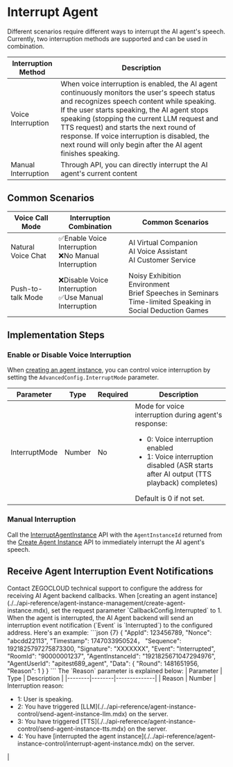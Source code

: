 # Interrupt Agent

Different scenarios require different ways to interrupt the AI agent's speech. Currently, two interruption methods are supported and can be used in combination.

| Interruption Method | Description |
| -------- | ---------------------------------------------------------------------------------------------------------------------------------------------------------------------------------------------------------------------------------------------- |
| Voice Interruption | When voice interruption is enabled, the AI agent continuously monitors the user's speech status and recognizes speech content while speaking. If the user starts speaking, the AI agent stops speaking (stopping the current LLM request and TTS request) and starts the next round of response. If voice interruption is disabled, the next round will only begin after the AI agent finishes speaking. |
| Manual Interruption | Through API, you can directly interrupt the AI agent's current content |

## Common Scenarios

| Voice Call Mode | Interruption Combination | Common Scenarios |
| ---------------------------- | --------------------------------- | -------------------------------------------------------------------- |
| Natural Voice Chat | ✅Enable Voice Interruption<br/>❌No Manual Interruption | AI Virtual Companion<br/>AI Voice Assistant<br/>AI Customer Service |
| Push-to-talk Mode | ❌Disable Voice Interruption<br/>✅Use Manual Interruption | Noisy Exhibition Environment<br/>Brief Speeches in Seminars<br/>Time-limited Speaking in Social Deduction Games |

## Implementation Steps

### Enable or Disable Voice Interruption

When [creating an agent instance](./../api-reference/agent-instance-management/create-agent-instance.mdx), you can control voice interruption by setting the `AdvancedConfig.InterruptMode` parameter.

| Parameter | Type | Required | Description |
|----------------|------|------|----------------------------------------------------------------------|
| InterruptMode | Number | No | Mode for voice interruption during agent's response: <ul><li>0: Voice interruption enabled</li><li>1: Voice interruption disabled (ASR starts after AI output (TTS playback) completes)</li></ul>Default is 0 if not set. |

### Manual Interruption

Call the [InterruptAgentInstance](./../api-reference/agent-instance-control/interrupt-agent-instance.mdx) API with the `AgentInstanceId` returned from the [Create Agent Instance](./../api-reference/agent-instance-management/create-agent-instance.mdx) API to immediately interrupt the AI agent's speech.

## Receive Agent Interruption Event Notifications
<Steps>
<Step title="Configure Callback Address">
Contact ZEGOCLOUD technical support to configure the address for receiving AI Agent backend callbacks.
</Step>
<Step title="Enable Callback Reception">
When [creating an agent instance](./../api-reference/agent-instance-management/create-agent-instance.mdx), set the request parameter `CallbackConfig.Interrupted` to 1.
</Step>
<Step title="Receive Callbacks">
When the agent is interrupted, the AI Agent backend will send an interruption event notification (`Event` is `Interrupted`) to the configured address. Here's an example:
```json {7}
{
    "AppId": 123456789,
    "Nonce": "abcdd22113",
    "Timestamp": 1747033950524，
    "Sequence": 1921825797275873300,
    "Signature": "XXXXXXX",
    "Event": "Interrupted",
    "RoomId": "90000001237",
    "AgentInstanceId": "1921825671047294976",
    "AgentUserId": "apitest689_agent",
    "Data": {
        "Round": 1481651956,
        "Reason": 1
    }
}
```
The `Reason` parameter is explained below:
| Parameter | Type | Description |
|--------|--------|--------------|
| Reason | Number | Interruption reason:<ul><li>1: User is speaking.</li><li>2: You have triggered [LLM](./../api-reference/agent-instance-control/send-agent-instance-llm.mdx) on the server.</li><li>3: You have triggered [TTS](./../api-reference/agent-instance-control/send-agent-instance-tts.mdx) on the server.</li><li>4: You have [interrupted the agent instance](./../api-reference/agent-instance-control/interrupt-agent-instance.mdx) on the server.</li></ul> |
</Step>
</Steps>

